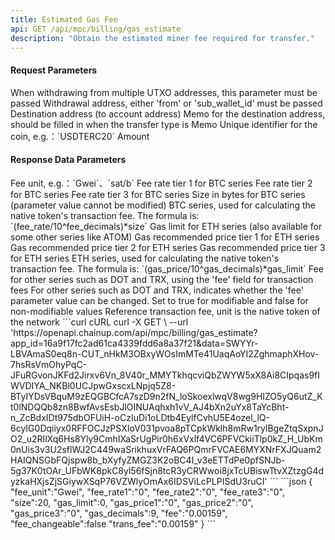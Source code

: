 ---
title: Estimated Gas Fee
api: GET /api/mpc/billing/gas_estimate
description: "Obtain the estimated miner fee required for transfer."
---

#### Request Parameters
<ParamField query="sub_wallet_id" type="integer">
    When withdrawing from multiple UTXO addresses, this parameter must be passed
</ParamField>
<ParamField query="from" type="string">
    Withdrawal address, either 'from' or 'sub_wallet_id' must be passed
</ParamField>
<ParamField query="to" type="string" required>
    Destination address (to account address)
</ParamField>
<ParamField query="memo" type="string">
    Memo for the destination address, should be filled in when the transfer type is Memo
</ParamField>
<ParamField query="symbol" type="string" required>
    Unique identifier for the coin, e.g.：`USDTERC20`
</ParamField>
<ParamField query="amount" type="string" required>
    Amount
</ParamField>


#### Response Data Parameters
<Expandable title="object">
    <ResponseField name="fee_unit" type="string">Fee unit, e.g.：`Gwei`、`sat/b`</ResponseField>
    <ResponseField name="fee_rate1" type="string">Fee rate tier 1 for BTC series</ResponseField>
    <ResponseField name="fee_rate2" type="string">Fee rate tier 2 for BTC series</ResponseField>
    <ResponseField name="fee_rate3" type="string">Fee rate tier 3 for BTC series</ResponseField>
    <ResponseField name="size" type="long">Size in bytes for BTC series (parameter value cannot be modified)</ResponseField>
<ResponseField name="fee_decimals" type="integer">BTC series, used for calculating the  native token's transaction fee. The formula is: `(fee_rate/10^fee_decimals)*size`</ResponseField>
<ResponseField name="gas_limit" type="long">Gas limit for ETH series (also available for some other series like ATOM)</ResponseField>
<ResponseField name="gas_price1" type="string">Gas recommended price tier 1 for ETH series</ResponseField>
<ResponseField name="gas_price2" type="string">Gas recommended price tier 2 for ETH series</ResponseField>
<ResponseField name="gas_price3" type="string">Gas recommended price tier 3 for ETH series</ResponseField>
<ResponseField name="gas_decimals" type="integer">ETH series, used for calculating the  native token's transaction fee. The formula is: `(gas_price/10^gas_decimals)*gas_limit`</ResponseField>
    <ResponseField name="fee" type="string">Fee for other series such as DOT and TRX, using the 'fee' field for transaction fees</ResponseField>
    <ResponseField name="fee_changeable" type="bool">For other series such as DOT and TRX, indicates whether the 'fee' parameter value can be changed. Set to true for modifiable and false for non-modifiable values</ResponseField>
    <ResponseField name="trans_fee" type="integer">Reference transaction fee, unit is the native token of the network</ResponseField>
</Expandable>



<RequestExample>
  ```curl cURL
  curl -X GET \
  --url 'https://openapi.chainup.com/api/mpc/billing/gas_estimate?app_id=16a9f17fc2ad61ca4339fdd6a8a37f21&data=SWYYr-LBVAmaS0eq8n-CUT_nHkM3OBxyWOsImMTe41UaqAoYI2ZghmaphXHov-7hsRsVmOhyPqC-JFuRGvonJKFd2Jirxv6Vn_8V40r_MMYTkhqcviQbZWYW5xX8Ai8CIpqas9fIWVDIYA_NKBl0UCJpwGxscxLNpjq5Z8-BTyIYDsVBquM9zEQGBCfcA7szD9n2fN_loSkoexlwqV8wg9HIZO5yQ6utZ_Kt0lNDQQb8zn8BwfAvsEsbJlOINUAqhxh1vV_AJ4bXn2uYx8TaYcBht-n_ZcBdxIDt975dbOFUiH-oCzIuDi1oLDtb4EylfCvhU5E4ozel_lQ-6cyIG0Dqiiyx0RFFOCJzPSXIoV031pvoa8pTCpkWklh8mRw1rylBgeZtqSxpnJO2_u2RIlXq6Hs8Yly9CmhIXaSrUgPir0h6xVxlf4VC6PFVCkiiTlp0kZ_H_UbKm0nUis3v3U2sflWJ2C449waSrikhuxVrFAQ6PQmrFVCAE6MYXNrFXJQuam2HAIQNSGbFQjspw8b_bXyfyZMGZ3K2oBC4I_v3eETTdPe0pfSNJb-5g37K0tOAr_UFbWK8pkC8yl56fSjn8tcR3yCRWwoi8jxTcUBiswTtvXZtzgG4dyzkaHXjsZjSGiywXSqP76VZWlyOmAx6IDSViLcPLPISdU3ruCI'
  ```
</RequestExample>



<ResponseExample>
```json
{
    "fee_unit":"Gwei",
    "fee_rate1":"0",
    "fee_rate2":"0",
    "fee_rate3":"0",
    "size":20,
    "gas_limit":0,
    "gas_price1":"0",
    "gas_price2":"0",
    "gas_price3":"0",
    "gas_decimals":9,
    "fee":"0.00159",
    "fee_changeable":false
    "trans_fee":"0.00159"
}
```
</ResponseExample>